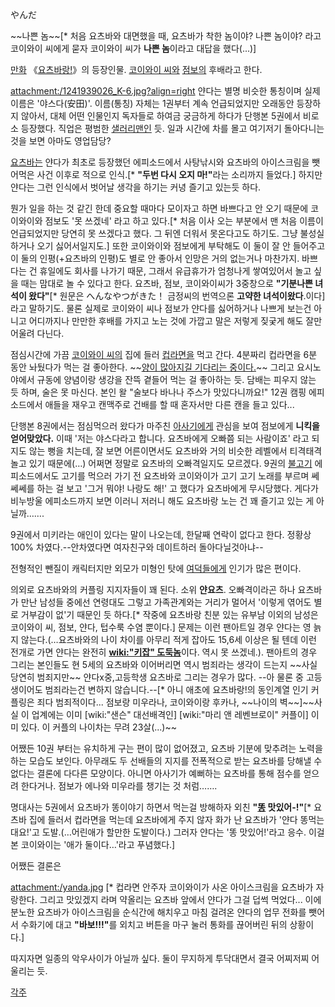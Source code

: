 やんだ

~~나쁜 놈~~[* 처음 요츠바와 대면했을 때, 요츠바가 착한 놈이야? 나쁜 놈이야? 라고 코이와이 씨에게 묻자 코이와이 씨가 '''나쁜 놈'''이라고 대답을 했다(...)]

[[만화]] 《[[요츠바랑!]]》의 등장인물. [[코이와이 씨]]와 [[점보]]의 후배라고 한다.

attachment:/1241939026_K-6.jpg?align=right 얀다는 별명 비슷한 통칭이며 실제 이름은 '야스다(安田)'. 이름(통칭) 자체는 1권부터 계속 언급되었지만 오래동안 등장하지 않아서, 대체 어떤 인물인지 독자들로 하여금 궁금하게 하다가 단행본 5권에서 비로소 등장했다. 직업은 평범한 [[샐러리맨]]인 듯. 일과 시간에 차를 몰고 여기저기 돌아다니는 것을 보면 아마도 영업담당?

[[코이와이 요츠바|요츠바]]는 얀다가 최초로 등장했던 에피소드에서 사탕낚시와 요츠바의 아이스크림을 뺏어먹은 사건 이후로 적으로 인식.[* '''"두번 다시 오지 마!"'''라는 소리까지 들었다.] 하지만 얀다는 그런 인식에서 벗어날 생각을 하기는 커녕 즐기고 있는듯 하다.

뭔가 일을 하는 것 같긴 한데 중요할 때마다 모이자고 하면 바쁘다고 안 오기 때문에 코이와이와 점보도 '못 쓰겠네' 라고 하고 있다.[* 처음 이사 오는 부분에서 맨 처음 이름이 언급되었지만 당연히 못 쓰겠다고 했다. 그 뒤엔 더워서 못온다고도 하기도. 그냥 불성실하거나 오기 싫어서일지도.] 또한 코이와이와 점보에게 부탁해도 이 둘이 잘 안 들어주고 이 둘의 인평(+요츠바의 인평)도 별로 안 좋아서 인망은 거의 없는거나 마찬가지. 바쁘다는 건 휴일에도 회사를 나가기 때문, 그래서 유급휴가가 엄청나게 쌓여있어서 놀고 싶을 때는 맘대로 놀 수 있다고 한다. 요츠바, 점보, 코이와이씨가 3중창으로 '''"기분나쁜 녀석이 왔다"'''[* 원문은 へんなやつがきた！ 금정씨의 번역으론 '''고약한 녀석이왔다'''.이다]라고 말하기도. 물론 실제로 코이와이 씨나 점보가 얀다를 싫어하거나 나쁘게 보는건 아니고 어디까지나 만만한 후배를 가지고 노는 것에 가깝고 말은 저렇게 짖궂게 해도 잘만 어울려 다닌다.

점심시간에 가끔 [[코이와이 씨]]의 집에 들러 [[컵라면]]을 먹고 간다. 4분짜리 컵라면을 6분 동안 놔뒀다가 먹는 걸 좋아한다. ~~[[카디스 에트라마 디 라이제르|양이 많아지길 기다리는 중이다.]]~~ 그리고 요시노야에서 규동에 양념이랑 생강을 잔뜩 곁들어 먹는 걸 좋아하는 듯. 담배는 피우지 않는 듯 하며, 술은 못 마신다. 본인 왈 "술보다 바나나 주스가 맛있다니까요!" 12권 캠핑 에피소드에서 애들을 재우고 캔맥주로 건배를 할 때 혼자서만 다른 캔을 들고 있다...

단행본 8권에서는 점심먹으러 왔다가 마주친 [[아야세 아사기|아사기]]에게 관심을 보여 점보에게 '''니킥을 얻어맞았다.''' 이때  '저는 야스다라고 합니다. 요츠바에게 오빠쯤 되는 사람이죠' 라고 되지도 않는 뻥을 치는데, 잘 보면 어른이면서도 요츠바와 거의 비슷한 레벨에서 티격태격 놀고 있기 때문에(…) 어쩌면 정말로 요츠바의 오빠격일지도 모르겠다.
9권의 [[불고기]] 에피소드에서도 고기를 먹으러 가기 전 요츠바와 코이와이가 고기 고기 노래를 부르며 쎄쎄쎄를 하는 걸 보고 '그거 뭐야! 나랑도 해!' 고 했다가 요츠바에게 무시당했다. 게다가 비누방울 에피소드까지 보면 이러니 저러니 해도 요츠바랑 노는 건 꽤 즐기고 있는 게 아닐까…….

9권에서 미키라는 애인이 있다는 말이 나오는데, 한달째 연락이 없다고 한다. 정황상 100% 차였다.--안차였다면 여자친구와 데이트하러 돌아다닐것아냐--

전형적인 뺀질이 캐릭터지만 외모가 미형인 탓에 [[여덕]]들에게 인기가 많은 편이다.

의외로 요츠바와의 커플링 지지자들이 꽤 된다. 소위 '''얀요츠'''. 오빠격이라곤 하나 요츠바가 만난 남성들 중에선 연령대도 그렇고 가족관계와는 거리가 멀어서 '이렇게 엮어도 별로 거부감이 없'기 때문인 듯 하다.[* 작중에 요츠바랑 친분 있는 유부남 이외의 남성은 코이와이 씨, 점보, 얀다, 텁수룩 수염 뿐이다.] 문제는 이런 팬아트일 경우 얀다는 영 늙지 않는다.(…요츠바와의 나이 차이를 아무리 적게 잡아도 15,6세 이상은 될 텐데 이런 전개로 가면 얀다는 완전히 '''[[wiki:"키잡" 도둑놈]]'''이다. 역시 못 쓰겠네.). 팬아트의 경우 그리는 본인들도 현 5세의 요츠바와 이어버리면 역시 범죄라는 생각이 드는지 ~~사실 당연히 범죄지만~~ 얀다x중,고등학생 요츠바로 그리는 경우가 많다. --아 물론 중 고등생이어도 범죄라는건 변하지 않습니다.--[* 아니 애초에 요츠바랑!의 동인계열 인기 커플링은 죄다 범죄적이다... 점보랑 미우라나, 코이와이랑 후카나, ~~나이의 벽~~]~~사실 이 업계에는 이미 [wiki:"샌슨" 대선배격인] [wiki:"마리 앤 레벤브로이" 커플이] 이미 있다. 이 커플의 나이차는 무려 23살(...)~~

어쨌든 10권 부터는 유치하게 구는 편이 많이 없어졌고, 요츠바 기분에 맞추려는 노력을 하는 모습도 보인다. 아무래도 두 선배들의 지지를 전폭적으로 받는 요츠바를 당해낼 수 없다는 결론에 다다른 모양이다. 아니면 아사기가 예뻐하는 요츠바를 통해 점수를 얻으려 한다거나. 점보가 에나와 미우라를 챙기는 것 처럼…….

명대사는 5권에서 요츠바가 똥이야기 하면서 먹는걸 방해하자 외친 '''"[[똥]] 맛있어-!"'''[* 요츠바 집에 들러서 컵라면을 먹는데 요츠바에게 주지 않자 화가 난 요츠바가 '얀다 똥먹는대요!'고 도발.(…어린애가 할만한 도발이다.) 그러자 얀다는 '똥 맛있어!'라고 응수. 이걸 본 코이와이는 '애가 둘이다…'라고 푸념했다.]

어쨌든 결론은

attachment:/yanda.jpg
[* 컵라면 안주자 코이와이가 사온 아이스크림을 요츠바가 자랑한다. 그리고 맛있겠지 라며 약올리는 요츠바 앞에서 얀다가 그걸 덥썩 먹었다... 이에 분노한 요츠바가 아이스크림을 순식간에 해치우고 마침 걸려온 얀다의 업무 전화를 뺏어서 수화기에 대고 '''"바보!!!"'''를 외치고 버튼을 마구 눌러 통화를 끊어버린 뒤의 상황이다.]

따지자면 일종의 악우사이가 아닐까 싶다. 둘이 무지하게 투닥대면서 결국 어찌저찌 어울리는 듯.

[[각주]]
